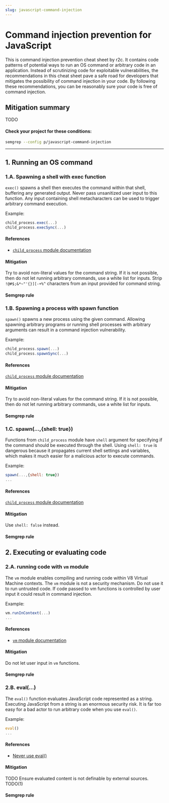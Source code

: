 ```yaml
---
slug: javascript-command-injection
---
```



# Command injection prevention for JavaScript

This is command injection prevention cheat sheet by r2c. It contains code patterns of potential ways to run an OS command or arbitrary code in an application. Instead of scrutinizing code for exploitable vulnerabilities, the recommendations in this cheat sheet pave a safe road for developers that mitigates the possibility of command injection in your code. By following these recommendations, you can be reasonably sure your code is free of command injection.

## Mitigation summary

TODO

#### Check your project for these conditions:

```bash
semgrep --config p/javascript-command-injection
```

---

## 1. Running an OS command

### 1.A. Spawning a shell with exec function

`exec()` spawns a shell then executes the command within that shell, buffering any generated output. Never pass unsanitized user input to this function. Any input containing shell metacharacters can be used to trigger arbitrary command execution. 

Example:

```javascript
child_process.exec(...)
child_process.execSync(...)
```

#### References

- [`child_process` module documentation](https://nodejs.org/dist/latest-v14.x/docs/api/child_process.html)

#### Mitigation

Try to avoid non-literal values for the command string. If it is not possible, then do not let running arbitrary commands, use a white list for inputs. Strip `!@#$;&*~"'{}][-+%^` characters from an input provided for command string. 

#### Semgrep rule

<LinkToRegistryRule ruleId="javascript.lang.security.detect-child-process.detect-child-process" />

### 1.B. Spawning a process with spawn function

`spawn()` spawns a new process using the given command. Allowing spawning arbitrary programs or running shell processes with arbitrary arguments can result in a command injection vulnerability.

Example:

```javascript
child_process.spawn(...)
child_process.spawnSync(...)
```

#### References

[`child_process` module documentation](https://docs.oracle.com/javase/7/docs/api/java/lang/ProcessBuilder.html)

#### Mitigation

Try to avoid non-literal values for the command string. If it is not possible, then do not let running arbitrary commands, use a white list for inputs. 

#### Semgrep rule

<LinkToRegistryRule ruleId="javascript.lang.security.detect-child-process.detect-child-process" />

### 1.C. spawn(...,{shell: true})

Functions from `child_process` module have `shell` argument for specifying if the command should be executed through the shell. Using `shell: true` is dangerous because it propagates current shell settings and variables, which makes it much easier for a malicious actor to execute commands.

Example:

```javascript
spawn(...,{shell: true})
...
```

#### References

[`child_process` module documentation](https://nodejs.org/dist/latest-v14.x/docs/api/child_process.html)

#### Mitigation

Use `shell: false` instead.

#### Semgrep rule

<LinkToRegistryRule ruleId="javascript.lang.security.audit.spawn-shell-true.spawn-shell-true" />

## 2. Executing or evaluating code

### 2.A. running code with `vm` module

The `vm` module enables compiling and running code within V8 Virtual Machine contexts. The `vm` module is not a security mechanism. Do not use it to run untrusted code. If code passed to vm functions is controlled by user input it could result in command injection. 

Example:

```javascript
vm.runInContext(...)
...
```

#### References

- [`vm` module documentation](https://nodejs.org/dist/latest-v14.x/docs/api/vm.html)

#### Mitigation

Do not let user input in `vm` functions.

#### Semgrep rule

<LinkToRegistryRule ruleId="javascript.lang.security.audit.vm-injection.vm-runincontext-context-injection" />

### 2.B. eval(...)

The `eval()` function evaluates JavaScript code represented as a string. Executing JavaScript from a string is an enormous security risk. It is far too easy for a bad actor to run arbitrary code when you use `eval()`. 

Example:

```javascript
eval()
...
```

#### References

- [Never use eval()](https://developer.mozilla.org/en-US/docs/Web/JavaScript/Reference/Global_Objects/eval#never_use_eval!)

#### Mitigation

TODO Ensure evaluated content is not definable by external sources. TODO(1)

#### Semgrep rule

<LinkToRegistryRule ruleId="javascript.lang.security.detect-eval-with-expression.detect-eval-with-expression" />
